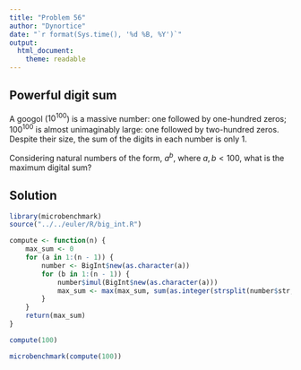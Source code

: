 ```yaml
---
title: "Problem 56"
author: "Dynortice"
date: "`r format(Sys.time(), '%d %B, %Y')`"
output:
  html_document:
    theme: readable
---
```

## Powerful digit sum

A googol ($10^{100}$) is a massive number: one followed by one-hundred zeros; $100^{100}$ is almost unimaginably large: one followed by two-hundred zeros. Despite their size, the sum of the digits in each number is only $1$.

Considering natural numbers of the form, $a^b$, where $a, b < 100$, what is the maximum digital sum?

## Solution
```r
library(microbenchmark)
source("../../euler/R/big_int.R")
```
```r
compute <- function(n) {
    max_sum <- 0
    for (a in 1:(n - 1)) {
        number <- BigInt$new(as.character(a))
        for (b in 1:(n - 1)) {
            number$imul(BigInt$new(as.character(a)))
            max_sum <- max(max_sum, sum(as.integer(strsplit(number$str, NULL)[[1]])))
        }
    }
    return(max_sum)
}
```
```r
compute(100)
```
```r
microbenchmark(compute(100))
```